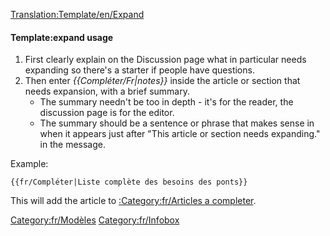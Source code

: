 <noinclude>[[Translation:Template/en/Expand]]</noinclude>{{en/Ambox| type  = notice
| image = en/Wiki letter.png
| text  = Cet article ou cette section doit [{{SERVER}}{{localurl:{{NAMESPACE}}:{{PAGENAME}}|action=edit}} compléter]. {{{1|}}}<p>Vous pouvez trouver plus d'informations sur ce qui doit faire exactement dans le [[Talk:{{PAGENAME}}|discussion]] pour cet article. N'oubliez pas d'utiliser le [[en/Wiki/Manual of Style|Manual of Style]] and to et de supprimer ce modèle une fois l'article a été élargi.</p>
}}<includeonly>{{{1|[[Category:fr/Articles a completer]]}}}</includeonly><noinclude>

====Template:expand usage====
#First clearly explain on the Discussion page what in particular needs expanding so there's a starter if people have questions.
#Then enter ''<nowiki>{{</nowiki>Compléter/Fr|notes<nowiki>}}</nowiki>'' inside  the article or section that needs expansion, with a brief summary.  
#*The summary needn't be too in depth - it's for the reader, the discussion page is for the editor. 
#*The summary should be a sentence or phrase that makes sense in when it appears just after "This article or section needs expanding." in the message.

Example:
<pre>{{fr/Compléter|Liste complète des besoins des ponts}}</pre>
This will add the article to [[:Category:fr/Articles a completer]].

[[Category:fr/Modèles]][[Category:fr/Infobox]]</noinclude>